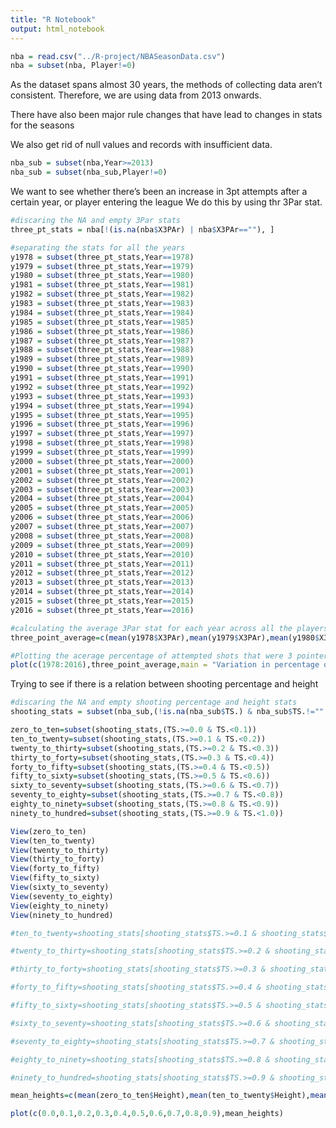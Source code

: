 ```yaml
---
title: "R Notebook"
output: html_notebook
---
```


```r
nba = read.csv("../R-project/NBASeasonData.csv")
nba = subset(nba, Player!=0)
```

As the dataset spans almost 30 years, the methods of collecting data aren't consistent. Therefore, we are using data from 2013 onwards.


There have also been major rule changes that have lead to changes in stats for the seasons


We also get rid of null values and records with insufficient data.
```r
nba_sub = subset(nba,Year>=2013)
nba_sub = subset(nba_sub,Player!=0)
```
We want to see whether there's been an increase in 3pt attempts after a certain year, or player entering the league
We do this by using thr 3Par stat.

```r
#discaring the NA and empty 3Par stats
three_pt_stats = nba[!(is.na(nba$X3PAr) | nba$X3PAr==""), ]

#separating the stats for all the years
y1978 = subset(three_pt_stats,Year==1978)
y1979 = subset(three_pt_stats,Year==1979)
y1980 = subset(three_pt_stats,Year==1980)
y1981 = subset(three_pt_stats,Year==1981)
y1982 = subset(three_pt_stats,Year==1982)
y1983 = subset(three_pt_stats,Year==1983)
y1984 = subset(three_pt_stats,Year==1984)
y1985 = subset(three_pt_stats,Year==1985)
y1986 = subset(three_pt_stats,Year==1986)
y1987 = subset(three_pt_stats,Year==1987)
y1988 = subset(three_pt_stats,Year==1988)
y1989 = subset(three_pt_stats,Year==1989)
y1990 = subset(three_pt_stats,Year==1990)
y1991 = subset(three_pt_stats,Year==1991)
y1992 = subset(three_pt_stats,Year==1992)
y1993 = subset(three_pt_stats,Year==1993)
y1994 = subset(three_pt_stats,Year==1994)
y1995 = subset(three_pt_stats,Year==1995)
y1996 = subset(three_pt_stats,Year==1996)
y1997 = subset(three_pt_stats,Year==1997)
y1998 = subset(three_pt_stats,Year==1998)
y1999 = subset(three_pt_stats,Year==1999)
y2000 = subset(three_pt_stats,Year==2000)
y2001 = subset(three_pt_stats,Year==2001)
y2002 = subset(three_pt_stats,Year==2002)
y2003 = subset(three_pt_stats,Year==2003)
y2004 = subset(three_pt_stats,Year==2004)
y2005 = subset(three_pt_stats,Year==2005)
y2006 = subset(three_pt_stats,Year==2006)
y2007 = subset(three_pt_stats,Year==2007)
y2008 = subset(three_pt_stats,Year==2008)
y2009 = subset(three_pt_stats,Year==2009)
y2010 = subset(three_pt_stats,Year==2010)
y2011 = subset(three_pt_stats,Year==2011)
y2012 = subset(three_pt_stats,Year==2012)
y2013 = subset(three_pt_stats,Year==2013)
y2014 = subset(three_pt_stats,Year==2014)
y2015 = subset(three_pt_stats,Year==2015)
y2016 = subset(three_pt_stats,Year==2016)

#calculating the average 3Par stat for each year across all the players
three_point_average=c(mean(y1978$X3PAr),mean(y1979$X3PAr),mean(y1980$X3PAr),mean(y1981$X3PAr),mean(y1982$X3PAr),mean(y1983$X3PAr),mean(y1984$X3PA),mean(y1985$X3PAr),mean(y1986$X3PAr),mean(y1987$X3PAr),mean(y1988$X3PAr),mean(y1989$X3PAr),mean(y1990$X3PAr),mean(y1991$X3PAr),mean(y1992$X3PAr),mean(y1993$X3PAr),mean(y1994$X3PAr),mean(y1995$X3PAr),mean(y1996$X3PAr),mean(y1997$X3PAr),mean(y1998$X3PAr),mean(y1999$X3PAr),mean(y2000$X3PAr),mean(y2001$X3PAr),mean(y2002$X3PAr),mean(y2003$X3PAr),mean(y2004$X3PAr),mean(y2005$X3PAr),mean(y2006$X3PAr),mean(y2007$X3PAr),mean(y2008$X3PAr),mean(y2009$X3PAr),mean(y2010$X3PAr),mean(y2011$X3PAr),mean(y2012$X3PAr),mean(y2013$X3PAr),mean(y2014$X3PAr),mean(y2015$X3PAr),mean(y2016$X3PAr))

#Plotting the acerage percentage of attempted shots that were 3 pointers vs. the years
plot(c(1978:2016),three_point_average,main = "Variation in percentage of 3 pointers attempted",xlab = "Year", ylab = "Percentage of 3 pointers attempted", type = "h", col = "blue")

```

Trying to see if there is a relation between shooting percentage and height

```r
#discaring the NA and empty shooting percentage and height stats
shooting_stats = subset(nba_sub,(!is.na(nba_sub$TS.) & nba_sub$TS.!="" & !is.na(nba_sub$Height) & nba_sub$Height!=""))

zero_to_ten=subset(shooting_stats,(TS.>=0.0 & TS.<0.1))
ten_to_twenty=subset(shooting_stats,(TS.>=0.1 & TS.<0.2))
twenty_to_thirty=subset(shooting_stats,(TS.>=0.2 & TS.<0.3))
thirty_to_forty=subset(shooting_stats,(TS.>=0.3 & TS.<0.4))
forty_to_fifty=subset(shooting_stats,(TS.>=0.4 & TS.<0.5))
fifty_to_sixty=subset(shooting_stats,(TS.>=0.5 & TS.<0.6))
sixty_to_seventy=subset(shooting_stats,(TS.>=0.6 & TS.<0.7))
seventy_to_eighty=subset(shooting_stats,(TS.>=0.7 & TS.<0.8))
eighty_to_ninety=subset(shooting_stats,(TS.>=0.8 & TS.<0.9))
ninety_to_hundred=subset(shooting_stats,(TS.>=0.9 & TS.<1.0))

View(zero_to_ten)
View(ten_to_twenty)
View(twenty_to_thirty)
View(thirty_to_forty)
View(forty_to_fifty)
View(fifty_to_sixty)
View(sixty_to_seventy)
View(seventy_to_eighty)
View(eighty_to_ninety)
View(ninety_to_hundred)

#ten_to_twenty=shooting_stats[shooting_stats$TS.>=0.1 & shooting_stats$TS.<0.2]

#twenty_to_thirty=shooting_stats[shooting_stats$TS.>=0.2 & shooting_stats$TS.<0.3]

#thirty_to_forty=shooting_stats[shooting_stats$TS.>=0.3 & shooting_stats$TS.<0.4]

#forty_to_fifty=shooting_stats[shooting_stats$TS.>=0.4 & shooting_stats$TS.<0.5]

#fifty_to_sixty=shooting_stats[shooting_stats$TS.>=0.5 & shooting_stats$TS.<0.6]

#sixty_to_seventy=shooting_stats[shooting_stats$TS.>=0.6 & shooting_stats$TS.<0.7]

#seventy_to_eighty=shooting_stats[shooting_stats$TS.>=0.7 & shooting_stats$TS.<0.8]

#eighty_to_ninety=shooting_stats[shooting_stats$TS.>=0.8 & shooting_stats$TS.<0.9]

#ninety_to_hundred=shooting_stats[shooting_stats$TS.>=0.9 & shooting_stats$TS.<1.0]

mean_heights=c(mean(zero_to_ten$Height),mean(ten_to_twenty$Height),mean(twenty_to_thirty$Height),mean(thirty_to_forty$Height),mean(forty_to_fifty$Height),mean(fifty_to_sixty$Height),mean(sixty_to_seventy$Height),mean(seventy_to_eighty$Height),mean(eighty_to_ninety$Height),mean(ninety_to_hundred$Height))

plot(c(0.0,0.1,0.2,0.3,0.4,0.5,0.6,0.7,0.8,0.9),mean_heights)
```